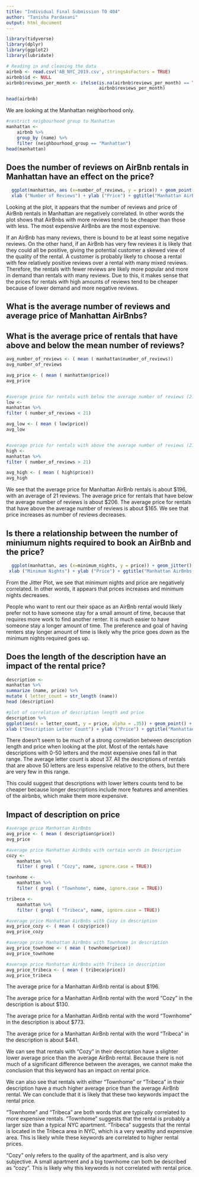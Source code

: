 ```yaml
---
title: "Individual Final Submission TO 404"
author: "Tanisha Pardasani"
output: html_document
---
```


```r
library(tidyverse)
library(dplyr) 
library(ggplot2)
library(lubridate)
```


```r
# Reading in and cleaning the data
airbnb <- read.csv('AB_NYC_2019.csv', stringsAsFactors = TRUE)
airbnb$id <- NULL
airbnb$reviews_per_month <- ifelse(is.na(airbnb$reviews_per_month) == TRUE, 0,
                                   airbnb$reviews_per_month)

head(airbnb)
```

We are looking at the Manhattan neighborhood only.
```r
#restrict neigbourhood group to Manhattan 
manhattan <-
    airbnb %>%
    group_by (name) %>%
    filter (neighbourhood_group == "Manhattan")
head(manhattan)
```
## Does the number of reviews on AirBnb rentals in Manhattan have an effect on the price?
```r
  ggplot(manhattan, aes (x=number_of_reviews, y = price)) + geom_point() +
  xlab ("Number of Reviews") + ylab ("Price") + ggtitle("Manhattan AirBnbs : Relationship between Number of Reviews and Price")

```


Looking at the plot, it appears that the number of reviews and price of AirBnb rentals in Manhattan are negatively correlated. In other words the plot shows that AirBnbs with more reviews tend to be cheaper than those with less. The most expensive AirBnbs are the most expensive. 

If an AirBnb has many reviews, there is bound to be at least some negative reviews. On the other hand, if an AirBnb has very few reviews it is likely that they could all be positive, giving the potential customer a skewed view of the quality of the rental. A customer is probably likely to choose a rental with few relatively positive reviews over a rental with many mixed reviews. Therefore, the rentals with fewer reviews are likely more popular and more in demand than rentals with many reviews. Due to this, it makes sense that the prices for rentals with high amounts of reviews tend to be cheaper because of lower demand and more negative reviews.

## What is the average number of reviews and average price of Manhattan AirBnbs?
## What is the average price of rentals that have above and below the mean number of reviews?
```r
avg_number_of_reviews <- ( mean ( manhattan$number_of_reviews))
avg_number_of_reviews

avg_price <- ( mean ( manhattan$price))
avg_price


#average price for rentals with below the average number of reviews (21)
low <-
manhattan %>%
filter ( number_of_reviews < 21) 

avg_low <- ( mean ( low$price))
avg_low


#average price for rentals with above the average number of reviews (21)
high <-
manhattan %>%
filter ( number_of_reviews > 21) 

avg_high <- ( mean ( high$price))
avg_high
```

We see that the average price for Manhattan AirBnb rentals is about $196, with an average of 21 reviews. The average price for rentals that have below the average number of reviews is about $206. The average price for rentals that have above the average number of reviews is about $165. We see that price increases as number of reviews decreases.


## Is there a relationship between the number of miniumum nights required to book an AirBnb and the price?
```r
  ggplot(manhattan, aes (x=minimum_nights, y = price)) + geom_jitter() +
 xlab ("Minimum Nights") + ylab ("Price") + ggtitle("Manhattan AirBnbs : Relationship between Minimum Nights and Price")

```


From the Jitter Plot, we see that minimum nights and price are negatively correlated. In other words, it appears that prices increases and minimum nights decreases.

People who want to rent our their space as an AirBnb rental would likely prefer not to have someone stay for a small amount of time, because that requires more work to find another renter. It is much easier to have someone stay a longer amount of time. The preference and goal of having renters stay longer amount of time is likely why the price goes down as the minimum nights required goes up.


## Does the length of the description have an impact of the rental price?
```r

description <-
manhattan %>%
summarize (name, price) %>%
mutate ( letter_count = str_length (name)) 
head (description)

#plot of correlation of description length and price
description %>%
ggplot(aes(x = letter_count, y = price, alpha = .35)) + geom_point() +
xlab ("Description Letter Count") + ylab ("Price") + ggtitle("Manhattan AirBnbs : Relationship between Description Length and Price")
```


There doesn't seem to be much of a strong correlation between description length and price when looking at the plot. Most of the rentals have descriptions with 0-50 letters and the most expensive ones fall in that range. The average letter count is about 37. All the descriptions of rentals that are above 50 letters are less expensive relative to the others, but there are very few in this range.

This could suggest that descriptions with lower letters counts tend to be cheaper because longer descriptions include more features and amenities of the airbnbs, which make them more expensive.


## Impact of description on price
```r

#average price Manhattan AirBnbs
avg_price <- ( mean ( description$price))
avg_price

#average price Manhattan AirBnbs with certain words in Description
cozy <-
    manhattan %>%
    filter ( grepl ( "Cozy", name, ignore.case = TRUE)) 

townhome <-
    manhattan %>%
    filter ( grepl ( "Townhome", name, ignore.case = TRUE)) 

tribeca <-
    manhattan %>%
    filter ( grepl ( "Tribeca", name, ignore.case = TRUE)) 

#average price Manhattan AirBnbs with Cozy in description
avg_price_cozy <- ( mean ( cozy$price))
avg_price_cozy

#average price Manhattan AirBnbs with Townhome in description
avg_price_townhome <- ( mean ( townhome$price))
avg_price_townhome

#average price Manhattan AirBnbs with Tribeca in description
avg_price_tribeca <- ( mean ( tribeca$price))
avg_price_tribeca


```
The average price for a Manhattan AirBnb rental is about $196.

The average price for a Manhattan AirBnb rental with the word "Cozy" in the description is about $130.

The average price for a Manhattan AirBnb rental with the word "Townhome" in the description is about $773.

The average price for a Manhattan AirBnb rental with the word "Tribeca" in the description is about $441.

We can see that rentals with "Cozy" in their description have a slighter lower average price than the average AirBnb rental. Because there is not much of a significant difference between the averages, we cannot make the conclusion that this keyword has an impact on rental price.

We can also see that rentals with either "Townhome" or "Tribeca" in their description have a much higher average price than the average AirBnb rental. We can conclude that it is likely that these two keywords impact the rental price. 

"Townhome" and "Tribeca" are both words that are typically correlated to more expensive rentals. "Townhome" suggests that the rental is probably a larger size than a typical NYC apartment. "Tribeca" suggests that the rental is located in the Tribeca area in NYC, which is a very wealthy and expensive area. This is likely while these keywords are correlated to higher rental prices.

"Cozy" only refers to the quality of the apartment, and is also very subjective. A small apartment and a big townhome can both be described as "cozy". This is likely why this keywords is not correlated with rental price.







